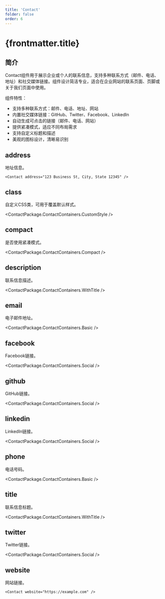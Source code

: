 ```yaml
---
title: 'Contact'
folder: false
order: 6
---
```



# {frontmatter.title}

## 简介

Contact组件用于展示企业或个人的联系信息，支持多种联系方式（邮件、电话、地址）和社交媒体链接。组件设计简洁专业，适合在企业网站的联系页面、页脚或关于我们页面中使用。

组件特性：

- 支持多种联系方式：邮件、电话、地址、网站
- 内置社交媒体链接：GitHub、Twitter、Facebook、LinkedIn
- 自动生成可点击的链接（邮件、电话、网站）
- 提供紧凑模式，适应不同布局需求
- 支持自定义标题和描述
- 美观的图标设计，清晰易识别

## address

地址信息。

```astro
<Contact address="123 Business St, City, State 12345" />
```

## class

自定义CSS类，可用于覆盖默认样式。

<ContactPackage.ContactContainers.CustomStyle />

## compact

是否使用紧凑模式。

<ContactPackage.ContactContainers.Compact />

## description

联系信息描述。

<ContactPackage.ContactContainers.WithTitle />

## email

电子邮件地址。

<ContactPackage.ContactContainers.Basic />

## facebook

Facebook链接。

<ContactPackage.ContactContainers.Social />

## github

GitHub链接。

<ContactPackage.ContactContainers.Social />

## linkedin

LinkedIn链接。

<ContactPackage.ContactContainers.Social />

## phone

电话号码。

<ContactPackage.ContactContainers.Basic />

## title

联系信息标题。

<ContactPackage.ContactContainers.WithTitle />

## twitter

Twitter链接。

<ContactPackage.ContactContainers.Social />

## website

网站链接。

```astro
<Contact website="https://example.com" />
```
